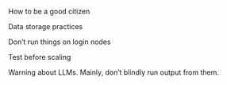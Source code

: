 How to be a good citizen

Data storage practices

Don't run things on login nodes

Test before scaling

Warning about LLMs. Mainly, don't blindly run output from them.